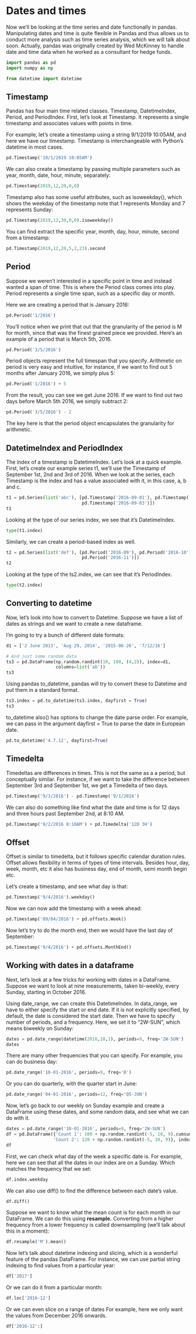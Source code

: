 # Dates and times

Now we'll be looking at the time series and date functionally in pandas. Manipulating dates and time is quite flexible in Pandas and thus allows us to conduct more analysis such as time series analysis, which we will talk about soon. Actually, pandas was originally created by Wed McKinney to handle date and time data when he worked as a consultant for hedge funds.

```python
import pandas as pd
import numpy as np

from datetime import datetime
```


## Timestamp

Pandas has four main time related classes. Timestamp, DatetimeIndex, Period, and PeriodIndex. First, let's look at Timestamp. It represents a single timestamp and associates values with points in time.

For example, let's create a timestamp using a string 9/1/2019 10:05AM, and here we have our timestamp. Timestamp is interchangeable with Python's datetime in most cases.

```python
pd.Timestamp('10/1/2019 10:05AM')
```

We can also create a timestamp by passing multiple parameters such as year, month, date, hour, minute, separately:

```python
pd.Timestamp(2019,12,20,0,0)
```

Timestamp also has some useful attributes, such as isoweekday(), which shows the weekday of the timestamp note that 1 represents Monday and 7 represents Sunday:

```python
pd.Timestamp(2019,12,30,0,0).isoweekday()
```

You can find extract the specific year, month, day, hour, minute, second from a timestamp:

```python
pd.Timestamp(2019,12,20,5,2,23).second
```

## Period

Suppose we weren't interested in a specific point in time and instead wanted a span of time. This is where the Period class comes into play. Period represents a single time span, such as a specific day or month.

Here we are creating a period that is January 2016:

```python
pd.Period('1/2016')
```

You'll notice when we print that out that the granularity of the period is M for month, since that was the finest grained piece we provided. Here's an example of a period that is March 5th, 2016.

```python
pd.Period('3/5/2016')
```

Period objects represent the full timespan that you specify. Arithmetic on period is very easy and intuitive, for instance, if we want to find out 5 months after January 2016, we simply plus 5:

```python
pd.Period('1/2016') + 5
```

From the result, you can see we get June 2016. If we want to find out two days before March 5th 2016, we simply subtract 2:

```python
pd.Period('3/5/2016') - 2
```

The key here is that the period object encapsulates the granularity for arithmetic.


## DatetimeIndex and PeriodIndex

The index of a timestamp is DatetimeIndex. Let's look at a quick example. First, let's create our example series t1, we'll use the Timestamp of September 1st, 2nd and 3rd of 2016. When we look at the series, each Timestamp is the index and has a value associated with it, in this case, a, b and c.

```python
t1 = pd.Series(list('abc'), [pd.Timestamp('2016-09-01'), pd.Timestamp('2016-09-02'), 
                             pd.Timestamp('2016-09-03')])
t1
```
Looking at the type of our series index, we see that it's DatetimeIndex.

```python
type(t1.index)
```

Similarly, we can create a period-based index as well. 

```python
t2 = pd.Series(list('def'), [pd.Period('2016-09'), pd.Period('2016-10'), 
                             pd.Period('2016-11')])
t2
```
Looking at the type of the ts2.index, we can see that it's PeriodIndex. 

```python
type(t2.index)
```


## Converting to datetime

Now, let's look into how to convert to Datetime. Suppose we have a list of dates as strings and we want to create a new dataframe.

I'm going to try a bunch of different date formats:

```python
d1 = ['2 June 2013', 'Aug 29, 2014', '2015-06-26', '7/12/16']

# And just some random data
ts3 = pd.DataFrame(np.random.randint(10, 100, (4,2)), index=d1, 
                   columns=list('ab'))
ts3
```
Using pandas to_datetime, pandas will try to convert these to Datetime and put them in a standard format.

```python
ts3.index = pd.to_datetime(ts3.index, dayfirst = True)
ts3
```

to_datetime also() has options to change the date parse order. For example, we  can pass in the argument dayfirst = True to parse the date in European date.

```python
pd.to_datetime('4.7.12', dayfirst=True)
```


## Timedelta

Timedeltas are differences in times. This is not the same as a a period, but conceptually similar. For instance, if we want to take the difference between September 3rd and  September 1st, we get a Timedelta of two days.

```python
pd.Timestamp('9/3/2016') - pd.Timestamp('9/1/2016')
```

We can also do something like find what the date and time is for 12 days and three hours past September 2nd, at 8:10 AM.

```python
pd.Timestamp('9/2/2016 8:10AM') + pd.Timedelta('12D 3H')
```

## Offset

Offset is similar to timedelta, but it follows specific calendar duration rules. Offset allows flexibility in terms of types of time intervals. Besides hour, day, week, month, etc it also has business day, end of month, semi month begin etc.

Let's create a timestamp, and see what day is that:

```python
pd.Timestamp('9/4/2016').weekday()
```

Now we can now add the timestamp with a week ahead:

```python
pd.Timestamp('09/04/2016') + pd.offsets.Week()
```

Now let's try to do the month end, then we would have the last day of September:

```python
pd.Timestamp('9/4/2016') + pd.offsets.MonthEnd()
```


## Working with dates in a dataframe

Next, let's look at a few tricks for working with dates in a DataFrame. Suppose we want to look at nine measurements, taken bi-weekly, every Sunday, starting in October 2016. 

Using date_range, we can create this DatetimeIndex. In data_range, we have to either specify the start or end date. If it is not explicitly specified, by default, the date is considered the start date. Then we have to specify number of periods, and a frequency. Here, we set it to "2W-SUN", which means biweekly on Sunday:

```python
dates = pd.date_range(datetime(2016,10,1), periods=9, freq='2W-SUN')
dates
```
There are many other frequencies that you can specify. For example, you can do business day:

```python
pd.date_range('10-01-2016', periods=9, freq='B')
```
Or you can do quarterly, with the quarter start in June:

```python
pd.date_range('04-01-2016', periods=12, freq='QS-JUN')
```

Now, let's go back to our weekly on Sunday example and create a DataFrame using these dates, and some random data, and see what we can do with it.

```python
dates = pd.date_range('10-01-2016', periods=9, freq='2W-SUN')
df = pd.DataFrame({'Count 1': 100 + np.random.randint(-5, 10, 9).cumsum(),
                  'Count 2': 120 + np.random.randint(-5, 10, 9)}, index=dates)
df
```

First, we can check what day of the week a specific date is. For example, here we can see that all the dates in our index are on a Sunday. Which matches the frequency that we set:

```python
df.index.weekday
```

We can also use diff() to find the difference between each date's value.

```python
df.diff()
```

Suppose we want to know what the mean count is for each month in our DataFrame. We can do this using **resample.** Converting from a higher frequency from a lower frequency is called downsampling (we'll talk about this in a moment):

```python
df.resample('M').mean()
```

Now let's talk about datetime indexing and slicing, which is a wonderful feature of the pandas DataFrame. For instance, we can use partial string indexing to find values from a particular year:

```python
df['2017']
```

Or we can do it from a particular month:

```python
df.loc['2016-12']
```

Or we can even slice on a range of dates For example, here we only want the values from December 2016 onwards.

```python
df['2016-12':]
```





